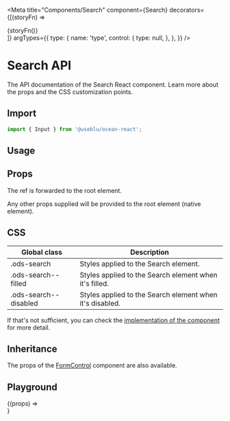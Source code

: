 
<Meta
  title="Components/Search"
  component={Search}
  decorators={[(storyFn) => <div className="input-story">{storyFn()}</div>]}
  argTypes={{
    type: {
      name: 'type',
      control: {
        type: null,
      },
    },
  }}
/>

# Search API

The API documentation of the Search React component. Learn more about the props and the CSS customization points.

## Import

```javascript
import { Input } from '@useblu/ocean-react';
```

## Usage

<Canvas withSource="open" withToolbar>
  <Story name="usage">
    <Search id="input-usage" defaultValue="Hello World" />
  </Story>
</Canvas>

## Props

<ArgsTable of="." />

The ref is forwarded to the root element.

Any other props supplied will be provided to the root element (native element).

## CSS

| Global class          | Description                                              |
| --------------------- | -------------------------------------------------------- |
| .ods-search           | Styles applied to the Search element.                    |
| .ods-search--filled   | Styles applied to the Search element when it's filled.   |
| .ods-search--disabled | Styles applied to the Search element when it's disabled. |

If that's not sufficient, you can check the [implementation of the component](https://github.com/ocean-ds/ocean-web/blob/master/packages/ocean-react/src/Search/Search.tsx) for more detail.

## Inheritance

The props of the [FormControl](?path=/docs/components-formcontrol--page) component are also available.

## Playground

<Canvas>
  <Story
    name="playground"
    args={{
      defaultValue: 'Hello world',
      placeholder: 'Placeholder...',
      blocked: false,
      disabled: false,
    }}
    argTypes={{
      placeholder: {
        control: 'text',
      },
      disabled: {
        control: 'boolean',
      },
      helperText: {
        control: 'text',
      },
    }}
  >
    {(props) => <Search id="Search-playground" {...props} />}
  </Story>
</Canvas>
